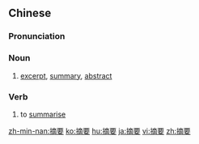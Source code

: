 ==Chinese==
{{zh-forms}}

===Pronunciation===
{{zh-pron
|m=zhāiyào
|c=zaak6 jiu3
|mn=qz,tw,xm,zz:tiah-iàu
|cat=n,v
}}

===Noun===
{{zh-noun}}

# [[excerpt]], [[summary]], [[abstract]]

===Verb===
{{zh-verb}}

# to [[summarise]]

[[zh-min-nan:摘要]]
[[ko:摘要]]
[[hu:摘要]]
[[ja:摘要]]
[[vi:摘要]]
[[zh:摘要]]